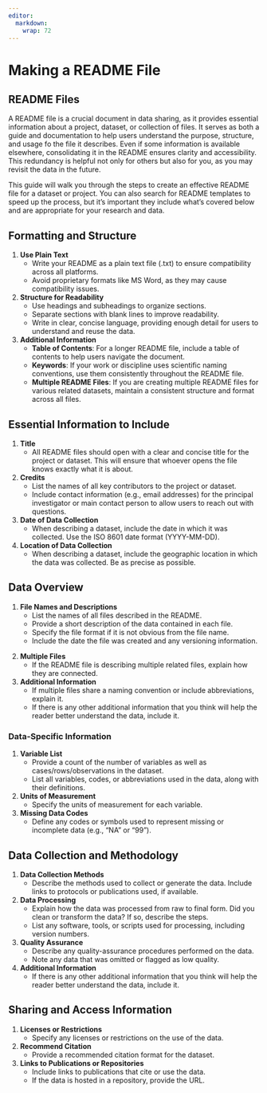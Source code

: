 ```yaml
---
editor:
  markdown:
    wrap: 72
---
```


# Making a README File

## README Files

A README file is a crucial document in data sharing, as it provides
essential information about a project, dataset, or collection of files.
It serves as both a guide and documentation to help users understand the
purpose, structure, and usage fo the file it describes. Even if some
information is available elsewhere, consolidating it in the README
ensures clarity and accessibility. This redundancy is helpful not only
for others but also for you, as you may revisit the data in the future.

This guide will walk you through the steps to create an effective README
file for a dataset or project. You can also search for README templates
to speed up the process, but it's important they include what's covered
below and are appropriate for your research and data.

## Formatting and Structure

1.  **Use Plain Text**
    -   Write your README as a plain text file (.txt) to ensure
        compatibility across all platforms.
    -   Avoid proprietary formats like MS Word, as they may cause
        compatibility issues.
2.  **Structure for Readability**
    -   Use headings and subheadings to organize sections.
    -   Separate sections with blank lines to improve readability.
    -   Write in clear, concise language, providing enough detail for
        users to understand and reuse the data.
3.  **Additional Information**
    -   **Table of Contents**: For a longer README file, include a table
        of contents to help users navigate the document.
    -   **Keywords**: If your work or discipline uses scientific naming
        conventions, use them consistently throughout the README file.
    -   **Multiple README Files**: If you are creating multiple README
        files for various related datasets, maintain a consistent
        structure and format across all files.

## Essential Information to Include

1.  **Title**
    -   All README files should open with a clear and concise title for
        the project or dataset. This will ensure that whoever opens the
        file knows exactly what it is about.
2.  **Credits**
    -   List the names of all key contributors to the project or
        dataset.
    -   Include contact information (e.g., email addresses) for the
        principal investigator or main contact person to allow users to
        reach out with questions.
3.  **Date of Data Collection**
    -   When describing a dataset, include the date in which it was
        collected. Use the ISO 8601 date format (YYYY-MM-DD).
4.  **Location of Data Collection**
    -   When describing a dataset, include the geographic location in
        which the data was collected. Be as precise as possible.

## Data Overview

1.  **File Names and Descriptions**
    -   List the names of all files described in the README.
    -   Provide a short description of the data contained in each file.
    -   Specify the file format if it is not obvious from the file name.
    -   Include the date the file was created and any versioning
        information.

<!-- -->

2.  **Multiple Files**
    -   If the README file is describing multiple related files, explain
        how they are connected.
3.  **Additional Information**
    -   If multiple files share a naming convention or include
        abbreviations, explain it.
    -   If there is any other additional information that you think will
        help the reader better understand the data, include it.

### Data-Specific Information

1.  **Variable List**
    -   Provide a count of the number of variables as well as
        cases/rows/observations in the dataset.
    -   List all variables, codes, or abbreviations used in the data,
        along with their definitions.
2.  **Units of Measurement**
    -   Specify the units of measurement for each variable.
3.  **Missing Data Codes**
    -   Define any codes or symbols used to represent missing or
        incomplete data (e.g., "NA" or "99").

## Data Collection and Methodology

1.  **Data Collection Methods**
    -   Describe the methods used to collect or generate the data.
        Include links to protocols or publications used, if available.
2.  **Data Processing**
    -   Explain how the data was processed from raw to final form. Did
        you clean or transform the data? If so, describe the steps.
    -   List any software, tools, or scripts used for processing,
        including version numbers.
3.  **Quality Assurance**
    -   Describe any quality-assurance procedures performed on the data.
    -   Note any data that was omitted or flagged as low quality.
4.  **Additional Information**
    -   If there is any other additional information that you think will
        help the reader better understand the data, include it.

## Sharing and Access Information

1.  **Licenses or Restrictions**
    -   Specify any licenses or restrictions on the use of the data.
2.  **Recommend Citation**
    -   Provide a recommended citation format for the dataset.
3.  **Links to Publications or Repositories**
    -   Include links to publications that cite or use the data.
    -   If the data is hosted in a repository, provide the URL.
